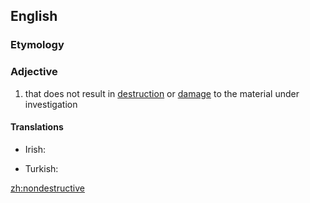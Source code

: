 ==English==

===Etymology===
{{prefix|non|destructive}}

===Adjective===
{{en-adj}}

# that does not result in [[destruction]] or [[damage]] to the material under investigation

====Translations====
{{trans-top|that does not result in destruction or damage to the material under investigation}}
* Irish: {{t|ga|neamhlotmhar}}
{{trans-mid}}
* Turkish: {{t+|tr|zararsız}}
{{trans-bottom}}

[[zh:nondestructive]]